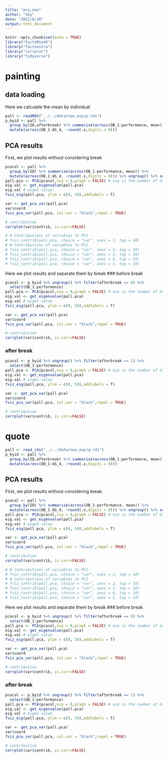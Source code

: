 ```yaml
---
title: "pca_new"
author: "Sky"
date: "2022/8/30"
output: html_document
---
```


```r
knitr::opts_chunk$set(echo = TRUE)
library("FactoMineR")
library("factoextra")
library("corrplot")
library("tidyverse")
```

# painting

## data loading

Here we calculate the mean by individual
```r
pall <- readRDS("../../data/new_exp/p.rds")
p_byid <- pall %>% 
  group_by(ID,afterbreak) %>% summarise(across(OB_1:performance, mean)) %>%
  mutate(across(OB_1:AS_4, ~round(.x,digits = 0)))
```

## PCA results

First, we plot results without considering break
```r
pcacol <- pall %>% 
  group_by(ID) %>% summarise(across(OB_1:performance, mean)) %>%
  mutate(across(OB_1:AS_4, ~round(.x,digits = 0))) %>% ungroup() %>% select(OB_1:performance) 
pall.pca <- PCA(pcacol,ncp = 8,graph = FALSE) # ncp is the number of dims kept in results
eig.val <- get_eigenvalue(pall.pca)
eig.val # eigen value
fviz_eig(pall.pca, ylim = c(0, 50),addlabels = T)

var <- get_pca_var(pall.pca)
var$coord
fviz_pca_var(pall.pca, col.var = "black",repel = TRUE)

# contribution
corrplot(var$contrib, is.corr=FALSE)

# # Contributions of variables to PC1
# fviz_contrib(pall.pca, choice = "var", axes = 1, top = 10)
# # Contributions of variables to PC2
# fviz_contrib(pall.pca, choice = "var", axes = 2, top = 10)
# fviz_contrib(pall.pca, choice = "var", axes = 3, top = 10)
# fviz_contrib(pall.pca, choice = "var", axes = 4, top = 10)
# fviz_contrib(pall.pca, choice = "var", axes = 5, top = 10)

```

Here we plot results and separate them by break
### before break
```r
pcacol <- p_byid %>% ungroup() %>% filter(afterbreak == 0) %>%
  select(OB_1:performance) 
pall.pca <- PCA(pcacol,ncp = 8,graph = FALSE) # ncp is the number of dims kept in results
eig.val <- get_eigenvalue(pall.pca)
eig.val # eigen value
fviz_eig(pall.pca, ylim = c(0, 50),addlabels = T)

var <- get_pca_var(pall.pca)
var$coord
fviz_pca_var(pall.pca, col.var = "black",repel = TRUE)

# contribution
corrplot(var$contrib, is.corr=FALSE)
```

### after break
```r
pcacol <- p_byid %>% ungroup() %>% filter(afterbreak == 1) %>%
  select(OB_1:performance) 
pall.pca <- PCA(pcacol,ncp = 8,graph = FALSE) # ncp is the number of dims kept in results
eig.val <- get_eigenvalue(pall.pca)
eig.val # eigen value
fviz_eig(pall.pca, ylim = c(0, 50),addlabels = T)

var <- get_pca_var(pall.pca)
var$coord
fviz_pca_var(pall.pca, col.var = "black",repel = TRUE)

# contribution
corrplot(var$contrib, is.corr=FALSE)
```

# quote
```r
pall <- read_rds("../../data/new_exp/q.rds")
p_byid <- pall %>% 
  group_by(ID,afterbreak) %>% summarise(across(OB_1:performance, mean)) %>%
  mutate(across(OB_1:AS_4, ~round(.x,digits = 0)))
```

## PCA results

First, we plot results without considering break
```r
pcacol <- pall %>% 
  group_by(ID) %>% summarise(across(OB_1:performance, mean)) %>%
  mutate(across(OB_1:AS_4, ~round(.x,digits = 0))) %>% ungroup() %>% select(OB_1:performance) 
pall.pca <- PCA(pcacol,ncp = 8,graph = FALSE) # ncp is the number of dims kept in results
eig.val <- get_eigenvalue(pall.pca)
eig.val # eigen value
fviz_eig(pall.pca, ylim = c(0, 50),addlabels = T)

var <- get_pca_var(pall.pca)
var$coord
fviz_pca_var(pall.pca, col.var = "black",repel = TRUE)

# contribution
corrplot(var$contrib, is.corr=FALSE)

# # Contributions of variables to PC1
# fviz_contrib(pall.pca, choice = "var", axes = 1, top = 10)
# # Contributions of variables to PC2
# fviz_contrib(pall.pca, choice = "var", axes = 2, top = 10)
# fviz_contrib(pall.pca, choice = "var", axes = 3, top = 10)
# fviz_contrib(pall.pca, choice = "var", axes = 4, top = 10)
# fviz_contrib(pall.pca, choice = "var", axes = 5, top = 10)

```

Here we plot results and separate them by break
### before break
```r
pcacol <- p_byid %>% ungroup() %>% filter(afterbreak == 0) %>%
  select(OB_1:performance) 
pall.pca <- PCA(pcacol,ncp = 8,graph = FALSE) # ncp is the number of dims kept in results
eig.val <- get_eigenvalue(pall.pca)
eig.val # eigen value
fviz_eig(pall.pca, ylim = c(0, 50),addlabels = T)

var <- get_pca_var(pall.pca)
var$coord
fviz_pca_var(pall.pca, col.var = "black",repel = TRUE)

# contribution
corrplot(var$contrib, is.corr=FALSE)
```

### after break
```r
pcacol <- p_byid %>% ungroup() %>% filter(afterbreak == 1) %>%
  select(OB_1:performance) 
pall.pca <- PCA(pcacol,ncp = 8,graph = FALSE) # ncp is the number of dims kept in results
eig.val <- get_eigenvalue(pall.pca)
eig.val # eigen value
fviz_eig(pall.pca, ylim = c(0, 50),addlabels = T)

var <- get_pca_var(pall.pca)
var$coord
fviz_pca_var(pall.pca, col.var = "black",repel = TRUE)

# contribution
corrplot(var$contrib, is.corr=FALSE)
```

